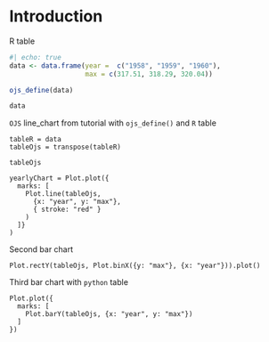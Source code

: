 # Introduction

R table

```r
#| echo: true
data <- data.frame(year =  c("1958", "1959", "1960"), 
                   max = c(317.51, 318.29, 320.04))

ojs_define(data)

data
```

`OJS` line_chart from tutorial with `ojs_define()` and `R` table

```ojs
tableR = data
tableOjs = transpose(tableR)

tableOjs

yearlyChart = Plot.plot({
  marks: [
    Plot.line(tableOjs, 
      {x: "year", y: "max"}, 
      { stroke: "red" }
    )
  ]}
)
```

<!-- `Python` table -->

<!-- ```{python} -->

<!-- import pandas as pd -->

<!-- d = { -->

<!--     'year': ['1958', '1959', '1960'], -->

<!--     'max': [317.5, 318.9, 320.7] -->

<!-- } -->

<!-- df = pd.DataFrame(data=d) -->

<!-- ojs_define(tablePy = df) -->

<!-- ``` -->

Second bar chart 

```ojs

Plot.rectY(tableOjs, Plot.binX({y: "max"}, {x: "year"})).plot()
```
Third  bar chart with `python` table

```ojs
Plot.plot({
  marks: [
    Plot.barY(tableOjs, {x: "year", y: "max"})
  ]
})
```
